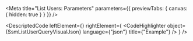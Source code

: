 
<Meta title="List Users: Parameters" parameters={{ previewTabs: { canvas: { hidden: true } } }} />

<DescriptedCode
  leftElement={<SsmListUserQueryDesc />}
  rightElement={
    <CodeHighlighter
      object={SsmListUserQueryVisualJson}
      language={"json"}
      title={"Example"}
    />
  }
/>
